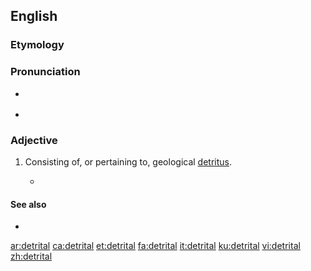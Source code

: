 ==English==

===Etymology===
{{suffix|detritus|al|lang=en}}

===Pronunciation===
* {{a|US}} {{IPA|/diˈtɹaɪtəl/|lang=en}}
* {{rhymes|aɪtəl|lang=en}}

===Adjective===
{{en-adj}}

# {{context|geology|lang=en}} Consisting of, or pertaining to, geological [[detritus]].
#* {{quote-book|1964|N.D. Bespalov|Soils of Outer Mongolia|page=172|url=http://books.google.com/books?id=0aA6AAAAMAAJ|isbn=|passage=The light-chestnut soils are much more '''detrital''' than the chestnut varieties — not only at the surface but throughout the soil strata, except on sandy tracts.}}

====See also====
* {{pedialite|Detritus (geology)}}

[[ar:detrital]]
[[ca:detrital]]
[[et:detrital]]
[[fa:detrital]]
[[it:detrital]]
[[ku:detrital]]
[[vi:detrital]]
[[zh:detrital]]